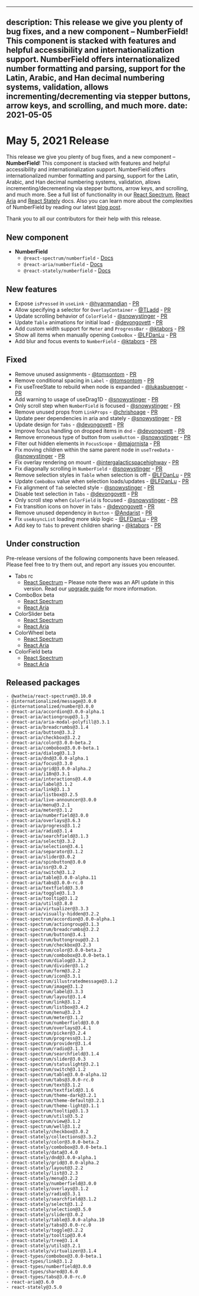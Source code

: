 <!-- Copyright 2020 Adobe. All rights reserved.
This file is licensed to you under the Apache License, Version 2.0 (the "License");
you may not use this file except in compliance with the License. You may obtain a copy
of the License at http://www.apache.org/licenses/LICENSE-2.0
Unless required by applicable law or agreed to in writing, software distributed under
the License is distributed on an "AS IS" BASIS, WITHOUT WARRANTIES OR REPRESENTATIONS
OF ANY KIND, either express or implied. See the License for the specific language
governing permissions and limitations under the License. -->


---
description: This release we give you plenty of bug fixes, and a new component – NumberField! This component is stacked with features and helpful accessibility and internationalization support. NumberField offers internationalized number formatting and parsing, support for the Latin, Arabic, and Han decimal numbering systems, validation, allows incrementing/decrementing via stepper buttons, arrow keys, and scrolling, and much more.
date: 2021-05-05
---

# May 5, 2021 Release

This release we give you plenty of bug fixes, and a new component – **NumberField**! This component is stacked with features and helpful accessibility and internationalization support. NumberField offers internationalized number formatting and parsing, support for the Latin, Arabic, and Han decimal numbering systems, validation, allows incrementing/decrementing via stepper buttons, arrow keys, and scrolling, and much more. See a full list of functionality in our [React Spectrum](https://watheia.org/react-spectrum/NumberField.html), [React Aria](https://watheia.org/react-aria/useNumberField.html) and [React Stately](https://watheia.org/react-stately/useNumberFieldState.html) docs. Also you can learn more about the complexities of NumberField by reading our latest [blog post](https://watheia.org/blog/how-we-internationalized-our-numberfield.html).

Thank you to all our contributors for their help with this release.

## New component

- **NumberField**
    - `@react-spectrum/numberfield` - [Docs](https://watheia.org/react-spectrum/NumberField.html)
    - `@react-aria/numberfield` - [Docs](https://watheia.org/react-aria/useNumberField.html)
    - `@react-stately/numberfield` - [Docs](https://watheia.org/react-stately/useNumberFieldState.html)

## New features

- Expose `isPressed` in `useLink` - [@hyanmandian](https://github.com/hyanmandian) - [PR](https://github.com/watheia/spectrum/pull/1767)
- Allow specifying a selector for `OverlayContainer` - [@TLadd](https://github.com/TLadd) - [PR](https://github.com/watheia/spectrum/pull/1013)
- Update scrolling behavior of `ColorField` - [@snowystinger](https://github.com/snowystinger) - [PR](https://github.com/watheia/spectrum/pull/1654)
- Update `Table` animations for initial load - [@devongovett](https://github.com/devongovett) - [PR](https://github.com/watheia/spectrum/pull/1789)
- Add custom width support for `Meter` and `ProgressBar` - [@ktabors](https://github.com/ktabors) - [PR](https://github.com/watheia/spectrum/pull/1560)
- Show all items when manually opening `ComboBox` - [@LFDanLu](https://github.com/LFDanLu) - [PR](https://github.com/watheia/spectrum/pull/1749)
- Add blur and focus events to `NumberField` - [@ktabors](https://github.com/ktabors) - [PR](https://github.com/watheia/spectrum/pull/1738)

## Fixed

- Remove unused assignments - [@tomsontom](https://github.com/tomsontom) - [PR](https://github.com/watheia/spectrum/pull/1745)
- Remove conditional spacing in `Label` - [@tomsontom](https://github.com/tomsontom) - [PR](https://github.com/watheia/spectrum/pull/1733)
- Fix useTreeState to rebuild when node is expanded - [@lukasbuenger](https://github.com/lukasbuenger) - [PR](https://github.com/watheia/spectrum/pull/1711)
- Add warning to usage of useDrag1D - [@snowystinger](https://github.com/snowystinger) - [PR](https://github.com/watheia/spectrum/pull/1757)
- Only scroll step when `NumberField` is focused - [@snowystinger](https://github.com/snowystinger) - [PR](https://github.com/watheia/spectrum/pull/1615)
- Remove unused props from `LinkProps` - [@chrishoage](https://github.com/chrishoage) - [PR](https://github.com/watheia/spectrum/pull/1763)
- Update peer dependencies in aria and stately - [@snowystinger](https://github.com/snowystinger) - [PR](https://github.com/watheia/spectrum/pull/1780)
- Update design for `Tabs` - [@devongovett](https://github.com/devongovett) - [PR](https://github.com/watheia/spectrum/pull/1785)
- Improve focus handling on dropped items in `dnd` - [@devongovett](https://github.com/devongovett) - [PR](https://github.com/watheia/spectrum/pull/1721)
- Remove erroneous type of button from `useButton` - [@snowystinger](https://github.com/snowystinger) - [PR](https://github.com/watheia/spectrum/pull/1772)
- Filter out hidden elements in `FocusScope` - [@majornista](https://github.com/majornista) - [PR](https://github.com/watheia/spectrum/pull/1493)
- Fix moving children within the same parent node in `useTreeData` - [@snowystinger](https://github.com/snowystinger) - [PR](https://github.com/watheia/spectrum/pull/1465)
- Fix overlay rendering on mount - [@intergalacticspacehighway](https://github.com/intergalacticspacehighway) - [PR](https://github.com/watheia/spectrum/pull/1695)
- Fix diagonally scrolling in `NumberField` - [@snowystinger](https://github.com/snowystinger) - [PR](https://github.com/watheia/spectrum/pull/1802)
- Remove selection styles in `Table` when selection is off - [@LFDanLu](https://github.com/LFDanLu) - [PR](https://github.com/watheia/spectrum/pull/1787)
- Update `ComboBox` value when selection loads/updates - [@LFDanLu](https://github.com/LFDanLu) - [PR](https://github.com/watheia/spectrum/pull/1683)
- Fix alignment of `Tab` selected style - [@snowystinger](https://github.com/snowystinger) - [PR](https://github.com/watheia/spectrum/pull/1821)
- Disable text selection in `Tabs` - [@devongovett](https://github.com/devongovett) - [PR](https://github.com/watheia/spectrum/pull/1822)
- Only scroll step when `ColorField` is focused - [@snowystinger](https://github.com/snowystinger) - [PR](https://github.com/watheia/spectrum/pull/1823)
- Fix transition icons on hover in `Tabs` - [@devongovett](https://github.com/devongovett) - [PR](https://github.com/watheia/spectrum/pull/1827)
- Remove unused dependency in `Button` - [@Andarist](https://github.com/Andarist) - [PR](https://github.com/watheia/spectrum/pull/1828)
- Fix `useAsyncList` loading more skip logic - [@LFDanLu](https://github.com/LFDanLu) - [PR](http://github.com/watheia/spectrum/pull/1829/)
- Add key to `Tabs` to prevent children sharing - [@ktabors](https://github.com/ktabors) - [PR](https://github.com/watheia/spectrum/pull/1836)

## Under construction

Pre-release versions of the following components have been released. Please feel free to try them out, and report any issues you encounter.

- Tabs rc
    - [React Spectrum](https://watheia.org/react-spectrum/Tabs.html) – Please note there was an API update in this version. Read our [upgrade guide](https://gist.github.com/devongovett/86f49cf669b4178d03fcd73c50a2cc4a) for more information.
- ComboBox beta
    - [React Spectrum](https://watheia.org/react-spectrum/ColorSlider.html)
    - [React Aria](https://watheia.org/react-aria/useColorSlider.html)
- ColorSlider beta
    - [React Spectrum](https://watheia.org/react-spectrum/ColorSlider.html)
    - [React Aria](https://watheia.org/react-aria/useColorSlider.html)
- ColorWheel beta
    - [React Spectrum](https://watheia.org/react-spectrum/ColorWheel.html)
    - [React Aria](https://watheia.org/react-aria/useColorWheel.html)
- ColorField beta
    - [React Spectrum](https://watheia.org/react-spectrum/ColorField.html)
    - [React Aria](https://watheia.org/react-aria/useColorField.html)

## Released packages

```
- @watheia/react-spectrum@3.10.0
- @internationalized/message@3.0.0
- @internationalized/number@3.0.0
- @react-aria/accordion@3.0.0-alpha.1
- @react-aria/actiongroup@3.1.3
- @react-aria/aria-modal-polyfill@3.3.1
- @react-aria/breadcrumbs@3.1.4
- @react-aria/button@3.3.2
- @react-aria/checkbox@3.2.2
- @react-aria/color@3.0.0-beta.2
- @react-aria/combobox@3.0.0-beta.1
- @react-aria/dialog@3.1.3
- @react-aria/dnd@3.0.0-alpha.1
- @react-aria/focus@3.3.0
- @react-aria/grid@3.0.0-alpha.2
- @react-aria/i18n@3.3.1
- @react-aria/interactions@3.4.0
- @react-aria/label@3.1.2
- @react-aria/link@3.1.3
- @react-aria/listbox@3.2.5
- @react-aria/live-announcer@3.0.0
- @react-aria/menu@3.2.1
- @react-aria/meter@3.1.2
- @react-aria/numberfield@3.0.0
- @react-aria/overlays@3.6.3
- @react-aria/progress@3.1.2
- @react-aria/radio@3.1.4
- @react-aria/searchfield@3.1.3
- @react-aria/select@3.3.2
- @react-aria/selection@3.4.1
- @react-aria/separator@3.1.2
- @react-aria/slider@3.0.2
- @react-aria/spinbutton@3.0.0
- @react-aria/ssr@3.0.2
- @react-aria/switch@3.1.2
- @react-aria/table@3.0.0-alpha.11
- @react-aria/tabs@3.0.0-rc.0
- @react-aria/textfield@3.3.0
- @react-aria/toggle@3.1.3
- @react-aria/tooltip@3.1.2
- @react-aria/utils@3.8.0
- @react-aria/virtualizer@3.3.3
- @react-aria/visually-hidden@3.2.2
- @react-spectrum/accordion@3.0.0-alpha.1
- @react-spectrum/actiongroup@3.1.3
- @react-spectrum/breadcrumbs@3.2.2
- @react-spectrum/button@3.4.1
- @react-spectrum/buttongroup@3.2.1
- @react-spectrum/checkbox@3.2.3
- @react-spectrum/color@3.0.0-beta.2
- @react-spectrum/combobox@3.0.0-beta.1
- @react-spectrum/dialog@3.3.2
- @react-spectrum/divider@3.1.2
- @react-spectrum/form@3.2.2
- @react-spectrum/icon@3.3.1
- @react-spectrum/illustratedmessage@3.1.2
- @react-spectrum/image@3.1.2
- @react-spectrum/label@3.3.3
- @react-spectrum/layout@3.1.4
- @react-spectrum/link@3.1.2
- @react-spectrum/listbox@3.4.2
- @react-spectrum/menu@3.2.3
- @react-spectrum/meter@3.1.2
- @react-spectrum/numberfield@3.0.0
- @react-spectrum/overlays@3.4.1
- @react-spectrum/picker@3.2.4
- @react-spectrum/progress@3.1.2
- @react-spectrum/provider@3.1.4
- @react-spectrum/radio@3.1.3
- @react-spectrum/searchfield@3.1.4
- @react-spectrum/slider@3.0.3
- @react-spectrum/statuslight@3.2.1
- @react-spectrum/switch@3.1.2
- @react-spectrum/table@3.0.0-alpha.12
- @react-spectrum/tabs@3.0.0-rc.0
- @react-spectrum/text@3.1.2
- @react-spectrum/textfield@3.1.6
- @react-spectrum/theme-dark@3.2.1
- @react-spectrum/theme-default@3.2.1
- @react-spectrum/theme-light@3.1.1
- @react-spectrum/tooltip@3.1.3
- @react-spectrum/utils@3.5.2
- @react-spectrum/view@3.1.2
- @react-spectrum/well@3.1.2
- @react-stately/checkbox@3.0.2
- @react-stately/collections@3.3.2
- @react-stately/color@3.0.0-beta.2
- @react-stately/combobox@3.0.0-beta.1
- @react-stately/data@3.4.0
- @react-stately/dnd@3.0.0-alpha.1
- @react-stately/grid@3.0.0-alpha.2
- @react-stately/layout@3.2.2
- @react-stately/list@3.2.3
- @react-stately/menu@3.2.2
- @react-stately/numberfield@3.0.0
- @react-stately/overlays@3.1.2
- @react-stately/radio@3.3.1
- @react-stately/searchfield@3.1.2
- @react-stately/select@3.1.2
- @react-stately/selection@3.5.0
- @react-stately/slider@3.0.2
- @react-stately/table@3.0.0-alpha.10
- @react-stately/tabs@3.0.0-rc.0
- @react-stately/toggle@3.2.2
- @react-stately/tooltip@3.0.4
- @react-stately/tree@3.1.4
- @react-stately/utils@3.2.1
- @react-stately/virtualizer@3.1.4
- @react-types/combobox@3.0.0-beta.1
- @react-types/link@3.1.2
- @react-types/numberfield@3.0.0
- @react-types/shared@3.6.0
- @react-types/tabs@3.0.0-rc.0
- react-aria@3.6.0
- react-stately@3.5.0
```
